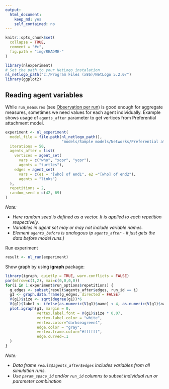 ```yaml
---
output: 
  html_document: 
    keep_md: yes
    self_contained: no
---
```


```r
knitr::opts_chunk$set(
  collapse = TRUE,
  comment = "#>",
  fig.path = "img/README-"
)
```


```r
library(nlexperiment)
# Set the path to your NetLogo instalation
nl_netlogo_path("c:/Program Files (x86)/NetLogo 5.2.0/") 
library(ggplot2)
```


## Reading agent variables
While `run_measures` (see [Observation per run](#observations-per-each-simulation-run)) is good enough for aggregate measures, sometimes we need values for each agent individually.
Example shows usage of `agents_after` parameter to get vertices from Preferential attachment
model.

```r
experiment <- nl_experiment(
  model_file = file.path(nl_netlogo_path(), 
                         "models/Sample models/Networks/Preferential attachment.nlogo"), 
  iterations = 50,
  agents_after = list(
    vertices = agent_set(
      vars = c("who", "xcor", "ycor"), 
      agents = "turtles"),
    edges = agent_set(
      vars = c(e1 = "[who] of end1", e2 ="[who] of end2"), 
      agents = "links")
  ),
  repetitions = 2,
  random_seed = c(42, 69)
)

```

_Note:_

* _Here random seed is defined as a vector. It is applied to each repetition respectively._
* _Variables in agent set may or may not include variable names._
* _Element `agents_before` is analogous tp `agents_after` - it just gets the data before model runs.)_

Run experiment
```r
result <- nl_run(experiment)
```

Show graph by using **igraph** package:

```r
library(igraph, quietly = TRUE, warn.conflicts = FALSE)
par(mfrow=c(1,2), mai=c(0,0,0,0))
for(i in 1:experiment$run_options$repetitions) {
  g_edges <- subset(result$agents_after$edges, run_id == i)
  g1 <- graph.data.frame(g_edges, directed = FALSE)
  V(g1)$size <- sqrt(degree(g1))*6
  V(g1)$label <- ifelse(as.numeric(V(g1)$name) < 4, as.numeric(V(g1)$name), NA)
  plot.igraph(g1, margin = 0, 
              vertex.label.font = V(g1)$size * 0.07,
              vertex.label.color = "white",
              vertex.color="darkseagreen4",
              edge.color = "gray",
              vertex.frame.color="#ffffff",
              edge.curved=.1
  )
}
```

_Note:_

* _Data frame `result$agents_after$edges` includes variables from all simulation runs._
* _Use `param_space_id` and/or `run_id` columns to subset individual run or parameter combination_





